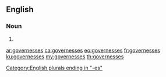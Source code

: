 ==English==

===Noun===
{{head|en|plural}}

# {{plural of|governess|lang=en}}

[[Category:English plurals ending in "-es"]]

[[ar:governesses]]
[[ca:governesses]]
[[eo:governesses]]
[[fr:governesses]]
[[ku:governesses]]
[[my:governesses]]
[[th:governesses]]